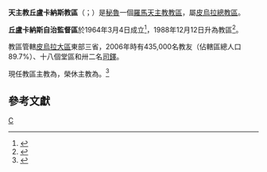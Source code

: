 {{Multiple issues|
{{Primarysources|time=2020-04-03T02:45:58+00:00}}
{{Refimprove|time=2020-04-03T02:45:58+00:00}}
}}
{{NoteTA
|1=zh-hk:伯爾納鐸; zh-tw:伯爾納定;
}}
{{Infobox Roman Catholic diocese
|Roman Catholic Diocese of = 天主教丘盧卡納斯教區
|Latin name of diocese = Dioecesis Chulucanensis
|border = catholic
|image = 
|caption =
|location = [[秘魯|秘魯]]
|territory =[[皮烏拉大區|皮烏拉大區]]東部三省
|population = 435,000
|rite = [[羅馬禮|羅馬禮]]
|patron = 
|province =[[天主教皮烏拉總教區|皮烏拉]] 
|established = 1964年3月4日（自治監督區）<br />1988年12月12日（教區）
|cathedral = 聖家主教座堂
|co-cathedral = 
|leadership = 主教
|website = 
|pope = {{incumbent pope}}
|ordinary = {{link-de|基道霍·伯爾納鐸·梅希亞-科拉爾|Cristóbal Bernardo Mejía Corral}}
|coadjutor bishop = 
|auxiliary = 
|emeritus = {{link-en|達尼爾·多默·特利-墨菲|Daniel Thomas Turley Murphy}}
}}
'''天主教丘盧卡納斯教區'''（{{lang-la|Dioecesis Chulucanensis}}；{{lang-es|Diócesis de Chulucanas}}）是[[秘魯|秘魯]]一個[[羅馬天主教|羅馬天主教]][[教區|教區]]，屬[[天主教皮烏拉總教區|皮烏拉總教區]]。

'''丘盧卡納斯自治監督區'''於1964年3月4日成立<ref>{{cite web |title=PIURENSIS (CHULUCANENSIS) |url=https://w2.vatican.va/content/paul-vi/la/apost_constitutions/documents/hf_p-vi_apc_19640304_chulucanensis.html |publisher=Libreria Editrice Vaticana |accessdate=2020-04-03 |archiveurl=https://web.archive.org/web/20200403015412/https://w2.vatican.va/content/paul-vi/la/apost_constitutions/documents/hf_p-vi_apc_19640304_chulucanensis.html |archivedate=2020-04-03 |language=la |date=1964-03-04 |dead-url=no }}</ref>，1988年12月12日升為教區<ref>{{cite web |title=CHULUCANENSIS* |url=https://w2.vatican.va/content/john-paul-ii/la/apost_constitutions/documents/hf_jp-ii_apc_19881212_chulucanensis.html |publisher=Libreria Editrice Vaticana |accessdate=2020-04-03 |archiveurl=https://web.archive.org/web/20200403020358/https://w2.vatican.va/content/john-paul-ii/la/apost_constitutions/documents/hf_jp-ii_apc_19881212_chulucanensis.html |archivedate=2020-04-03 |language=la |date=1988-12-12 |dead-url=no }}</ref>。

教區管轄[[皮烏拉大區|皮烏拉大區]]東部三省，2006年時有435,000名教友（佔轄區總人口89.7%）、十八個堂區和卅二名[[司鐸|司鐸]]。

現任教區主教為{{link-de|基道霍·伯爾納鐸·梅希亞-科拉爾|Cristóbal Bernardo Mejía Corral}}，榮休主教為{{link-en|達尼爾·多默·特利·墨菲|Daniel Thomas Turley Murphy}}。<ref>{{cite press release |title=Rinunce e nomine, 02.04.2020 |url=https://press.vatican.va/content/salastampa/it/bollettino/pubblico/2020/04/02/0197/00446.html |publisher=Sala Stampa della Santa Sede |accessdate=2020-04-03 |archiveurl=https://web.archive.org/web/20200403002626/https://press.vatican.va/content/salastampa/it/bollettino/pubblico/2020/04/02/0197/00446.html |archivedate=2020-04-03 |language=it |date=2020-04-02 |dead-url=no }}</ref>

==參考文獻==
{{reflist}}

{{秘魯天主教教區}}
[[Category:秘魯天主教教區|C]]